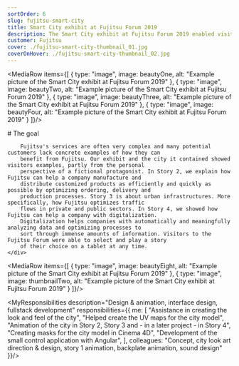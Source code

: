 ```yaml
---
sortOrder: 6
slug: fujitsu-smart-city
title: Smart City exhibit at Fujitsu Forum 2019
description: The Smart City exhibit at Fujitsu Forum 2019 enabled visitors to understand Fujitsu's solutions, products and technologies through animated stories. Projections on a 150 cm high model city created a unique look that caught the attention of all visitors and ensured a steady incoming flow of new visitors.
customer: Fujitsu
cover: ./fujitsu-smart-city-thumbnail_01.jpg
coverOnHover: ./fujitsu-smart-city-thumbnail_02.jpg
---
```




<MediaRow items={[
    {
        type: "image",
        image: beautyOne,
        alt: "Example picture of the Smart City exhibit at Fujitsu Forum 2019"
    },
    {
        type: "image",
        image: beautyTwo,
        alt: "Example picture of the Smart City exhibit at Fujitsu Forum 2019"
    },
    {
        type: "image",
        image: beautyThree,
        alt: "Example picture of the Smart City exhibit at Fujitsu Forum 2019"
    },
    {
        type: "image",
        image: beautyFour,
        alt: "Example picture of the Smart City exhibit at Fujitsu Forum 2019"
    }
]}/>

<div className="container-small">
    <div className="prose prose-invert">
        # The goal

        Fujitsu's services are often very complex and many potential customers lack concrete examples of how they can
        benefit from Fujitsu. Our exhibit and the city it contained showed visitors examples, partly from the personal
        perspective of a fictional protagonist. In Story 2, we explain how Fujitsu can help a company manufacture and
        distribute customized products as efficiently and quickly as possible by optimizing ordering, delivery and
        production processes. Story 3 is about urban infrastructures. More specifically, how Fujitsu optimizes traffic
        flows in private and public sectors. In Story 4, we showed how Fujitsu can help a company with digitalization.
        Digitalization helps companies with automatically and meaningfully analyzing data and optimizing processes to
        sort through immense amounts of information. Visitors to the Fujitsu Forum were able to select and play a story
        of their choice on a tablet at any time.
    </div>
</div>

<MediaRow items={[
    {
        type: "image",
        image: beautyEight,
        alt: "Example picture of the Smart City exhibit at Fujitsu Forum 2019"
    },
    {
        type: "image",
        image: thumbnailTwo,
        alt: "Example picture of the Smart City exhibit at Fujitsu Forum 2019"
    }
]}/>

<VideoPlayer client:visible
             src="https://res.cloudinary.com/dobsizufr/video/upload/v1674764844/mvlanga.com/fujitsu-smart-city_story_02.mp4"
             poster={storyTwoPoster}
             muted={false}
             alt="Story 2 - Fujitsu’s Just-In-Time Challenge"
             description="Story 2 - Fujitsu’s Just-In-Time Challenge"/>

<VideoPlayer client:visible
             src="https://res.cloudinary.com/dobsizufr/video/upload/v1674764757/mvlanga.com/fujitsu-smart-city_story_03.mp4"
             poster={storyThreePoster}
             muted={false}
             alt="Story 3 - Fujitsu Future Mobility Accelerator"
             description="Story 3 - Fujitsu Future Mobility Accelerator"/>

<MyResponsibilities description="Design & animation, interface design, fullstack development"
                    responsibilities={{
                        me: [
                            "Assistance in creating the look and feel of the city",
                            "Helped create the UV maps for the city model",
                            "Animation of the city in Story 2, Story 3 and - in a later project - in Story 4",
                            "Creating masks for the city model in Cinema 4D",
                            "Development of the small control application with Angular",
                        ],
                        colleagues: "Concept, city look art direction & design, story 1 animation, backplate animation, sound design"
                    }}/>

<VideoPlayer client:visible
             src="https://res.cloudinary.com/dobsizufr/video/upload/v1674764197/mvlanga.com/fujitsu-smart-city_story_04_v3.mp4"
             poster={storyFourPoster}
             muted={false}
             alt="Story 4 - Fujitsu Data-Driven Transformation (Available after an update in 2020 digitally, e.g. with VR glasses)"
             description="Story 4 - Fujitsu Data-Driven Transformation (Available after an update in 2020 digitally, e.g. with VR glasses)"/>